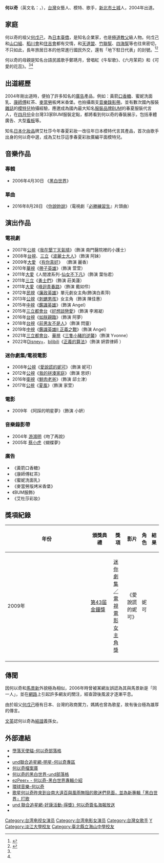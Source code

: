 {{藝人
| 姓名     = 何以奇
| 類型     = 女歌手
| 圖片     =
| 圖片尺寸 =
| 圖片簡介 = 何以奇
| 羅馬拼音 = He Yi-Qi
| 英文名   = Alexis Ho
| 綽號     = 喵喵
| 其他藝名 =
| 國籍     = {{ROC}}
| 民族     = 
| 籍貫     =
| 出生日期 = {{birth_date_and_age|1987|10|20}}
| 出生地點 = {{TWN}}[[臺北縣_(1945年-2010年)|臺北縣]]（今[[新北市|新北市]]）
| 逝世日期 =
| 逝世地點 =
| 職業     = [[歌手|歌手]]
| 語言     = [[中文|中文]]、[[台語|台語]]、[[英語|英語]]、[[日語|日語]]
| 教育程度 = [[淡江大學|淡江大學]]
| 宗教信仰 =
| 父母     = 父：[[何英哲|何英哲]]<br>母：[[鄭琇月|鄭琇月]]
| 音樂類型 = [[華語流行音樂|國語流行]]、[[搖滾|搖滾]]
| 演奏樂器 =
| 出身地   = [[台湾|台湾]][[新北市|新北市]]
| 出道作   = 《黑白世界》
| 出道日期 = 2004年
| 代表作   =  《黑白世界》(2006)
| 活躍年代 = 2004年 -
| 唱片公司 =
| 經紀公司 =
| 網站     = [http://blog.udn.com/AngelHo 何以奇的黑白世界]
| 相關團體 = [[超口愛樂團|超口愛樂團]]
| 獎項     =
| IMDb    = 6231353
}}
'''何以奇'''（英文名：{{lang|en|Alexis Ho}}，{{bd|1987年|10月20日|||H何}}），[[台灣|台灣]]女藝人、模特、歌手，[[新北市|新北市]][[土城區|土城]]人，2004年出道。

==家庭==
何以奇的祖父[[何戊己|何戊己]]，為[[日本|日本]][[臺僑|臺僑]]，是知名企業家，也是[[極道|極道]][[教父|教父]]級人物。何戊己和[[山口組|山口組]]、[[稻川會|稻川會]]和[[住吉會|住吉會]]都有交情，和[[天道盟|天道盟]]、[[竹聯幫|竹聯幫]]、[[四海幫|四海幫]]等也往來密切，不只如此，長年旅居日本的他常進行國民外交，還有「地下駐日代表」的封號。<ref name=ettoday>{{Cite web |url=https://star.ettoday.net/news/2227663 |title=張惠妹登小巨蛋又被抗議！「台灣極道教父」孫女何以奇傻眼批：很荒唐 |access-date=2022-04-30 |archive-date=2022-04-12 |archive-url=https://web.archive.org/web/20220412045319/https://star.ettoday.net/news/2227663 }}</ref><ref name=三立>{{Cite web |url=https://www.setn.com/news.aspx?newsid=1098916 |title=張惠妹唱歌被里長抗議！「黑道教父」孫女不忍 痛批：太荒唐 |access-date=2022-04-30 |archive-date=2022-05-06 |archive-url=https://web.archive.org/web/20220506151929/https://www.setn.com/News.aspx?NewsID=1098916 }}</ref>

何以奇的母親是知名台語民謠歌手鄭琇月，曾唱紅《牛犁歌》、《六月茉莉》和《可愛的花蕊》。<ref name=ettoday/><ref name=三立/>

==出道經歷==
2004年剛出道時，便拍了許多知名的[[廣告|廣告]]產品，例如：黃箭[[口香糖|口香糖]]、蜜妮洗面乳、[[康師傅|康師傅]]紅茶、[[麥當勞|麥當勞]]板烤米香堡。也拍攝兩支[[音樂錄影帶|音樂錄影帶]]。並有數次國內服裝[[雜誌|雜誌]]的[[模特兒|模特兒]]拍攝經驗，應邀成為國內最大知名[[服裝品牌|服裝品牌]]BUM的春夏服裝代言人，在[[2004年4月|四月份]]全台灣33家BUM服裝定點，都將看到何以奇的春裝展示，包括車體廣告、大型[[看板|看板]]等。

知名[[日本|日本]][[化妝品|化妝品]]牌艾杜莎今年春夏彩妝一改往年日本模特代言其產品，首次由歌手出身的何以奇中選，成為艾杜莎這季春夏彩妝廣編平面模特兒。

==音樂作品==
===專輯===
*2006年4月30日 《[[黑白世界|黑白世界]]》
===單曲===
*2016年8月28日 《[[你說妳說|你說妳說]]》（電視劇『[[必勝練習生|必勝練習生]]』片頭曲）

==演出作品==
===電視劇===
*2007年[[公視|公視]]《[[我在墾丁天氣晴|我在墾丁天氣晴]]》（飾演 南門醫院裡的小護士）
*2008年[[台視|台視]]、[[三立|三立]]《[[波麗士大人|波麗士大人]]》（飾演 阿妹）
*2009年[[大愛|大愛]] 《[[有你真好|有你真好]]》 （飾演 麗香）
*2010年[[華視|華視]]《[[帶子英雄|帶子英雄]]》（飾演 萱萱）
*2011年[[大愛|大愛]]《人間渡系列-[[仙女不下凡|仙女不下凡]]》（飾演 葉怡君）
*2011年[[三立|三立]]《[[勇士們_(電視劇)|勇士們]]》（飾演 莊美蓮）
*2011年[[大愛|大愛]]《[[峰迴青春路|峰迴青春路]]》（飾演 戴如伶） 
*2012年[[民視|民視]]《[[廉政英雄|廉政英雄]]》單元劇女主角(飾演白素萍)
*2013年[[公視|公視]]《[[刺蝟男孩|刺蝟男孩]]》女主角（飾演 陳佳惠）
*2015年[[中視|中視]]《[[鑑識英雄|鑑識英雄]]》（飾演 Angel）
*2015年[[三立都會台|三立都會台]]《[[好想談戀愛|好想談戀愛]]》（飾演 李湘凝）
*2016年[[台視|台視]]《[[如朕親臨|如朕親臨]]》（飾演 阿夢）
*2018年[[台視|台視]]《[[前男友不是人|前男友不是人]]》（飾演 閃靈）
*2019年[[中視|中視]]《[[鑑識英雄II_正義之戰|鑑識英雄II 正義之戰]]》（飾演 Angel）
*2021年[[三立都會台|三立都會台]]、[[華視|華視]]《[[三隻小豬的逆襲|三隻小豬的逆襲]]》（飾演 Yvonne）
*2022年[[Disney+|Disney+]]、[[bilibili|bilibili]]《[[正義的算法|正義的算法]]》（飾演 妍霏律師	）

===迷你劇集/電視電影===
*2008年[[公視|公視]]《[[愛說謊的妮可|愛說謊的妮可]]》（飾演 妮可）
*2012年[[公視|公視]]《[[我的拼湊家庭|我的拼湊家庭]]》（飾演 思妤）
*2016年[[衛視|衛視]]《[[鮮肉老爸|鮮肉老爸]]》（飾演 邱士津）
*2017年[[公視|公視]]《[[夏風|夏風]]》（飾演 家萱）

===電影===
*2009年 《阿踩的明星夢》（飾演 小妍）

===音樂錄影帶===
*2004年 [[游鴻明|游鴻明]]《吻了再說》
*2005年 [[蔡小虎|蔡小虎]]《蝴蝶夢》

===廣告===
*《黃箭口香糖》
*《康師傅紅茶》
*《蜜妮洗面乳》
*《麥當勞版烤米香堡》
*《BUM服飾》
*《艾杜莎彩妝》

==獎項紀錄==
{| class="wikitable" width="90%"
|-align=center
! width="8%"|年份
! width="18%"|頒獎典禮
! width="19%"|獎項
! width="22%"|影片
! width="13%"|角色
! width="10%"|結果
|- align=center
| 2009年
| [[第43屆金鐘獎|第43屆金鐘獎]]
| [[金鐘獎迷你劇集／電視電影女主角獎得獎列表|迷你劇集／電視電影女主角獎]]
| 《愛說謊的妮可》
| 妮可
| {{nom}}
|-
|}

==傳聞==
{{unreferencedsect|date=2012年2月}}
因何以奇和[[馬景新|馬景新]]外貌極為相似，2006年時曾被某網友誤認為其與馬景新是「同一人」，並在[[網路|網路]]上引起許多網友的關注，經查證後風波才逐漸平息。

由於祖父[[何戊己|何戊己]]極有日本、台灣的政商實力，媽媽也曾為歌星，故有後台極為雄厚的傳言。

[[文英|文英]]認何以奇為[[結誼|結誼]]義孫女。

==外部連結==
*[http://angelho1020.pixnet.net/blog 墮落天使貓-何以奇部落格]{{Wayback|url=http://angelho1020.pixnet.net/blog |date=20160305020919 }}
*{{Facebook|HeYiQi}}
*[http://stars.udn.com/udnstars/StarBasic/StarBasic2.do?starID=TW06628 und聯合追星網-明星-何以奇專區]{{Wayback|url=http://stars.udn.com/udnstars/StarBasic/StarBasic2.do?starID=TW06628 |date=20081231150028 }}
*[http://stars.udn.com/udnstars/StarBasic/StarBasicO2.do?starID=TW06628 何以奇檔案庫]{{Wayback|url=http://stars.udn.com/udnstars/StarBasic/StarBasicO2.do?starID=TW06628 |date=20060628065302 }}
*[http://city.udn.com/v1/blog/index.jsp?uid=AngelHo 何以奇的黑白世界-und部落格]{{Wayback|url=http://city.udn.com/v1/blog/index.jsp?uid=AngelHo |date=20081216020201 }}
*[https://web.archive.org/web/20081014164047/http://web.ezpeer.com/cd/c2600s1908.html ezPeer+ - 何以奇-黑白世界專輯介紹]
*[http://www.umusic.com.tw/Main.aspx?dest=AlbumMain&SuperCatId=1&album=1075 環球音樂-何以奇]{{dead link|date=2017年11月 |bot=InternetArchiveBot |fix-attempted=yes }}
*[http://tw.myblog.yahoo.com/jw!AS1zgZuTBx6hGciNeefm/article?mid=28  歌星何以奇昨來到台南大遠百與風雨無阻的歌迷們見面，並為新專輯「黑白世界」打歌]{{Wayback|url=http://tw.myblog.yahoo.com/jw!AS1zgZuTBx6hGciNeefm/article?mid=28 |date=20200415111022 }}
*[http://stars.udn.com/udnstars/StarsContent/Content8222/ und 聯合追星網-好康活動-得獎》何以奇簽名海報放送]{{Wayback|url=http://stars.udn.com/udnstars/StarsContent/Content8222/ |date=20081118122331 }}
* {{Mtime people|1845924}}

{{DEFAULTSORT:何以奇}}
[[Category:台湾电视女演员|Category:台湾电视女演员]]
[[Category:台湾电影女演员|Category:台湾电影女演员]]
[[Category:台灣女歌手|Category:台灣女歌手]]
[[Category:何姓|Y]]
[[Category:淡江大學校友|Category:淡江大學校友]]
[[Category:臺北縣立海山中學校友|Category:臺北縣立海山中學校友]]